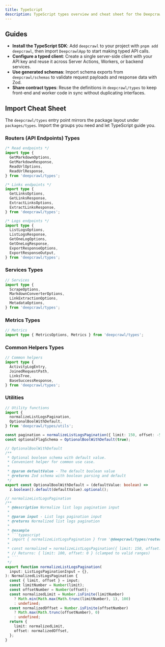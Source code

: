 ```yaml
---
title: TypeScript
description: TypeScript types overview and cheat sheet for the Deepcrawl API.
---
```


## Guides

- **Install the TypeScript SDK**: Add `deepcrawl` to your project with `pnpm add deepcrawl`, then import `DeepcrawlApp` to start making typed API calls.
- **Configure a typed client**: Create a single server-side client with your API key and reuse it across Server Actions, Workers, or backend services.
- **Use generated schemas**: Import schema exports from `deepcrawl/schemas` to validate request payloads and response data with Zod.
- **Share contract types**: Reuse the definitions in `deepcrawl/types` to keep front-end and worker code in sync without duplicating interfaces.

## Import Cheat Sheet

The `deepcrawl/types` entry point mirrors the package layout under
`packages/types`. Import the groups you need and let TypeScript guide you.

### Routers (API Endpoints) Types

```ts
/* Read endpoints */
import type {
  GetMarkdownOptions,
  GetMarkdownResponse,
  ReadUrlOptions,
  ReadUrlResponse,
} from 'deepcrawl/types';

/* Links endpoints */
import type {
  GetLinksOptions,
  GetLinksResponse,
  ExtractLinksOptions,
  ExtractLinksResponse,
} from 'deepcrawl/types';

/* Logs endpoints */
import type {
  ListLogsOptions,
  ListLogsResponse,
  GetOneLogOptions,
  GetOneLogResponse,
  ExportResponseOptions,
  ExportResponseOutput,
} from 'deepcrawl/types';

```

### Services Types

```ts
// Services
import type {
  ScrapeOptions,
  MarkdownConverterOptions,
  LinkExtractionOptions,
  MetadataOptions,
} from 'deepcrawl/types';
```

### Metrics Types

```ts
// Metrics
import type { MetricsOptions, Metrics } from 'deepcrawl/types';
```

### Common Helpers Types

```ts
// Common helpers
import type {
  ActivityLogEntry,
  JoinedRequestPath,
  LinksTree,
  BaseSuccessResponse,
} from 'deepcrawl/types';
```

### Utilities

```ts
// Utility functions
import {
  normalizeListLogsPagination,
  OptionalBoolWithDefault,
} from 'deepcrawl/types/utils';

const pagination = normalizeListLogsPagination({ limit: 150, offset: -5 });
const optionalFlagSchema = OptionalBoolWithDefault(true);
```

```ts
// OptionalBoolWithDefault
/**
 * Optional boolean schema with default value.
 * Convenient helper for common use case.
 *
 * @param defaultValue - The default boolean value
 * @returns Zod schema with boolean parsing and default
 */
export const OptionalBoolWithDefault = (defaultValue: boolean) =>
  z.boolean().default(defaultValue).optional();

```

```ts
// normalizeListLogsPagination
/**
 * @description Normalize list logs pagination input
 *
 * @param input - List logs pagination input
 * @returns Normalized list logs pagination
 *
 * @example
 * ```typescript
 * import { normalizeListLogsPagination } from '@deepcrawl/types/routers/logs/utils';
 *
 * const normalized = normalizeListLogsPagination({ limit: 150, offset: -5 });
 * // Returns: { limit: 100, offset: 0 } (clamped to valid ranges)
 * ```
 */
export function normalizeListLogsPagination(
  input: ListLogsPaginationInput = {},
): NormalizedListLogsPagination {
  const { limit, offset } = input;
  const limitNumber = Number(limit);
  const offsetNumber = Number(offset);
  const normalizedLimit = Number.isFinite(limitNumber)
    ? Math.min(Math.max(Math.trunc(limitNumber), 1), 100)
    : undefined;
  const normalizedOffset = Number.isFinite(offsetNumber)
    ? Math.max(Math.trunc(offsetNumber), 0)
    : undefined;
  return {
    limit: normalizedLimit,
    offset: normalizedOffset,
  };
}
```